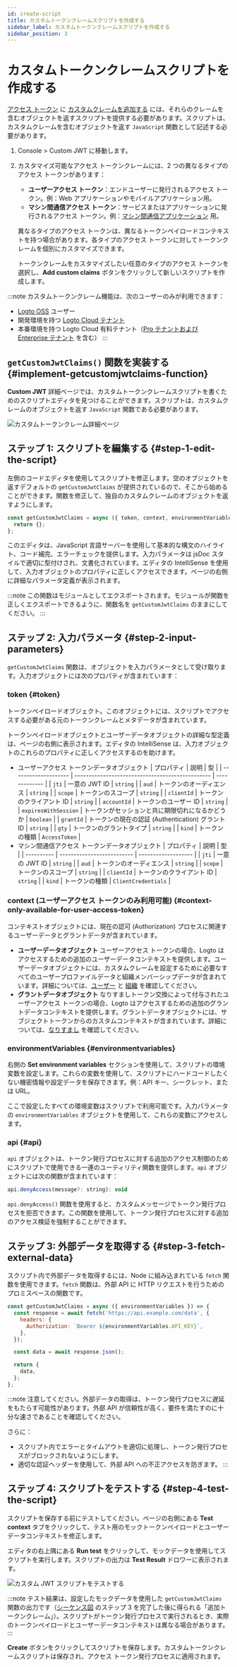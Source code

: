 ```yaml
---
id: create-script
title: カスタムトークンクレームスクリプトを作成する
sidebar_label: カスタムトークンクレームスクリプトを作成する
sidebar_position: 3
---
```


# カスタムトークンクレームスクリプトを作成する

[アクセス トークン](https://auth.wiki/access-token) に [カスタムクレームを追加する](/developers/custom-token-claims) には、それらのクレームを含むオブジェクトを返すスクリプトを提供する必要があります。スクリプトは、カスタムクレームを含むオブジェクトを返す `JavaScript` 関数として記述する必要があります。

1. <CloudLink to="/customize-jwt">Console > Custom JWT</CloudLink> に移動します。
2. カスタマイズ可能なアクセス トークンクレームには、2 つの異なるタイプのアクセス トークンがあります：

   - **ユーザーアクセス トークン**：エンドユーザーに発行されるアクセス トークン。例：Web アプリケーションやモバイルアプリケーション用。
   - **マシン間通信アクセス トークン**：サービスまたはアプリケーションに発行されるアクセス トークン。例：[マシン間通信アプリケーション](/quick-starts/m2m) 用。

   異なるタイプのアクセス トークンは、異なるトークンペイロードコンテキストを持つ場合があります。各タイプのアクセス トークンに対してトークンクレームを個別にカスタマイズできます。

   トークンクレームをカスタマイズしたい任意のタイプのアクセス トークンを選択し、**Add custom claims** ボタンをクリックして新しいスクリプトを作成します。

:::note
カスタムトークンクレーム機能は、次のユーザーのみが利用できます：

- [Logto OSS](/logto-oss) ユーザー
- 開発環境を持つ [Logto Cloud テナント](/logto-cloud/tenant-settings#development)
- 本番環境を持つ Logto Cloud 有料テナント（[Pro テナントおよび Enterprise テナント](https://logto.io/pricing) を含む）
  :::

## `getCustomJwtClaims()` 関数を実装する \{#implement-getcustomjwtclaims-function}

**Custom JWT** 詳細ページでは、カスタムトークンクレームスクリプトを書くためのスクリプトエディタを見つけることができます。スクリプトは、カスタムクレームのオブジェクトを返す `JavaScript` 関数である必要があります。

<img src="/img/assets/custom-jwt-detail-page.png" alt="カスタムトークンクレーム詳細ページ" />

## ステップ 1: スクリプトを編集する \{#step-1-edit-the-script}

左側のコードエディタを使用してスクリプトを修正します。空のオブジェクトを返すデフォルトの `getCustomJwtClaims` が提供されているので、そこから始めることができます。関数を修正して、独自のカスタムクレームのオブジェクトを返すようにします。

```jsx
const getCustomJwtClaims = async ({ token, context, environmentVariables }) => {
  return {};
};
```

このエディタは、JavaScript 言語サーバーを使用して基本的な構文のハイライト、コード補完、エラーチェックを提供します。入力パラメータは jsDoc スタイルで適切に型付けされ、文書化されています。エディタの IntelliSense を使用して、入力オブジェクトのプロパティに正しくアクセスできます。ページの右側に詳細なパラメータ定義が表示されます。

:::note
この関数はモジュールとしてエクスポートされます。モジュールが関数を正しくエクスポートできるように、関数名を `getCustomJwtClaims` のままにしてください。
:::

## ステップ 2: 入力パラメータ \{#step-2-input-parameters}

`getCustomJwtClaims` 関数は、オブジェクトを入力パラメータとして受け取ります。入力オブジェクトには次のプロパティが含まれています：

### token \{#token}

トークンペイロードオブジェクト。このオブジェクトには、スクリプトでアクセスする必要がある元のトークンクレームとメタデータが含まれています。

トークンペイロードオブジェクトとユーザーデータオブジェクトの詳細な型定義は、ページの右側に表示されます。エディタの IntelliSense は、入力オブジェクトのこれらのプロパティに正しくアクセスするのを助けます。

- ユーザーアクセス トークンデータオブジェクト
  | プロパティ | 説明 | 型 |
  | -------------------- | ------------------------------------------------ | ------------- |
  | `jti` | 一意の JWT ID | `string` |
  | `aud` | トークンのオーディエンス | `string` |
  | `scope` | トークンのスコープ | `string` |
  | `clientId` | トークンのクライアント ID | `string` |
  | `accountId` | トークンのユーザー ID | `string` |
  | `expiresWithSession` | トークンがセッションと共に期限切れになるかどうか | `boolean` |
  | `grantId` | トークンの現在の認証 (Authentication) グラント ID | `string` |
  | `gty` | トークンのグラントタイプ | `string` |
  | `kind` | トークンの種類 | `AccessToken` |
- マシン間通信アクセス トークンデータオブジェクト
  | プロパティ | 説明 | 型 |
  | ---------- | -------------------------- | ------------------- |
  | `jti` | 一意の JWT ID | `string` |
  | `aud` | トークンのオーディエンス | `string` |
  | `scope` | トークンのスコープ | `string` |
  | `clientId` | トークンのクライアント ID | `string` |
  | `kind` | トークンの種類 | `ClientCredentials` |

### context (ユーザーアクセス トークンのみ利用可能) \{#context-only-available-for-user-access-token}

コンテキストオブジェクトには、現在の認可 (Authorization) プロセスに関連するユーザーデータとグラントデータが含まれています。

- **ユーザーデータオブジェクト**
  ユーザーアクセス トークンの場合、Logto はアクセスするための追加のユーザーデータコンテキストを提供します。ユーザーデータオブジェクトには、カスタムクレームを設定するために必要なすべてのユーザープロファイルデータと組織メンバーシップデータが含まれています。詳細については、[ユーザー](/user-management/user-data) と [組織](/organizations/organization-data) を確認してください。
- **グラントデータオブジェクト**
  なりすましトークン交換によって付与されたユーザーアクセス トークンの場合、Logto はアクセスするための追加のグラントデータコンテキストを提供します。グラントデータオブジェクトには、サブジェクトトークンからのカスタムコンテキストが含まれています。詳細については、[なりすまし](/developers/user-impersonation) を確認してください。

### environmentVariables \{#environmentvariables}

右側の **Set environment variables** セクションを使用して、スクリプトの環境変数を設定します。これらの変数を使用して、スクリプトにハードコードしたくない機密情報や設定データを保存できます。例：API キー、シークレット、または URL。

ここで設定したすべての環境変数はスクリプトで利用可能です。入力パラメータの `environmentVariables` オブジェクトを使用して、これらの変数にアクセスします。

### api \{#api}

`api` オブジェクトは、トークン発行プロセスに対する追加のアクセス制御のためにスクリプトで使用できる一連のユーティリティ関数を提供します。`api` オブジェクトには次の関数が含まれています：

```jsx
api.denyAccess(message?: string): void
```

`api.denyAccess()` 関数を使用すると、カスタムメッセージでトークン発行プロセスを拒否できます。この関数を使用して、トークン発行プロセスに対する追加のアクセス検証を強制することができます。

## ステップ 3: 外部データを取得する \{#step-3-fetch-external-data}

スクリプト内で外部データを取得するには、Node に組み込まれている `fetch` 関数を使用できます。`fetch` 関数は、外部 API に HTTP リクエストを行うためのプロミスベースの関数です。

```jsx
const getCustomJwtClaims = async ({ environmentVariables }) => {
  const response = await fetch('https://api.example.com/data', {
    headers: {
      Authorization: `Bearer ${environmentVariables.API_KEY}`,
    },
  });

  const data = await response.json();

  return {
    data,
  };
};
```

:::note
注意してください。外部データの取得は、トークン発行プロセスに遅延をもたらす可能性があります。外部 API が信頼性が高く、要件を満たすのに十分な速さであることを確認してください。

さらに：

- スクリプト内でエラーとタイムアウトを適切に処理し、トークン発行プロセスがブロックされないようにします。
- 適切な認証ヘッダーを使用して、外部 API への不正アクセスを防ぎます。
  :::

## ステップ 4: スクリプトをテストする \{#step-4-test-the-script}

スクリプトを保存する前にテストしてください。ページの右側にある **Test context** タブをクリックして、テスト用のモックトークンペイロードとユーザーデータコンテキストを修正します。

エディタの右上隅にある **Run test** をクリックして、モックデータを使用してスクリプトを実行します。スクリプトの出力は **Test Result** ドロワーに表示されます。

<img src="/img/assets/test-custom-jwt-script.png" alt="カスタム JWT スクリプトをテストする" />

:::note
テスト結果は、設定したモックデータを使用した `getCustomJwtClaims` 関数の出力です（[シーケンス図](/developers/custom-token-claims/#how-do-custom-token-claims-work) のステップ 3 を完了した後に得られる「追加トークンクレーム」）。スクリプトがトークン発行プロセスで実行されるとき、実際のトークンペイロードとユーザーデータコンテキストは異なる場合があります。
:::

**Create** ボタンをクリックしてスクリプトを保存します。カスタムトークンクレームスクリプトは保存され、アクセス トークン発行プロセスに適用されます。
